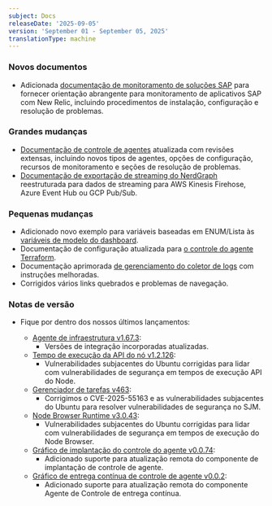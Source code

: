 ```yaml
---
subject: Docs
releaseDate: '2025-09-05'
version: 'September 01 - September 05, 2025'
translationType: machine
---
```


### Novos documentos

* Adicionada [documentação de monitoramento de soluções SAP](/docs/sap-solutions/overview) para fornecer orientação abrangente para monitoramento de aplicativos SAP com New Relic, incluindo procedimentos de instalação, configuração e resolução de problemas.

### Grandes mudanças

* [Documentação de controle de agentes](/docs/new-relic-control/agent-control/overview) atualizada com revisões extensas, incluindo novos tipos de agentes, opções de configuração, recursos de monitoramento e seções de resolução de problemas.
* [Documentação de exportação de streaming do NerdGraph](/docs/apis/nerdgraph/examples/nerdgraph-streaming-export) reestruturada para dados de streaming para AWS Kinesis Firehose, Azure Event Hub ou GCP Pub/Sub.

### Pequenas mudanças

* Adicionado novo exemplo para variáveis baseadas em ENUM/Lista às [variáveis de modelo do dashboard](/docs/query-your-data/explore-query-data/dashboards/dashboard-template-variables).
* Documentação de configuração atualizada para [o controle do agente Terraform](/docs/infrastructure/host-integrations/installation/install-infrastructure-host-integrations-via-terraform/agent-control).
* Documentação aprimorada [de gerenciamento do coletor de logs](/docs/logs/forward-logs/log-collectors/log-collector-management) com instruções melhoradas.
* Corrigidos vários links quebrados e problemas de navegação.

### Notas de versão

* Fique por dentro dos nossos últimos lançamentos:

  * [Agente de infraestrutura v1.67.3](/docs/release-notes/infrastructure-release-notes/infrastructure-agent-release-notes/new-relic-infrastructure-agent-1673):
    * Versões de integração incorporadas atualizadas.
  * [Tempo de execução da API do nó v1.2.126](/docs/release-notes/synthetics-release-notes/node-api-runtime-release-notes/node-api-runtime-1.2.126):
    * Vulnerabilidades subjacentes do Ubuntu corrigidas para lidar com vulnerabilidades de segurança em tempos de execução API do Node.
  * [Gerenciador de tarefas v463](/docs/release-notes/synthetics-release-notes/job-manager-release-notes/job-manager-release-463):
    * Corrigimos o CVE-2025-55163 e as vulnerabilidades subjacentes do Ubuntu para resolver vulnerabilidades de segurança no SJM.
  * [Node Browser Runtime v3.0.43](/docs/release-notes/synthetics-release-notes/node-browser-runtime-release-notes/node-browser-runtime-3.0.43):
    * Vulnerabilidades subjacentes do Ubuntu corrigidas para lidar com vulnerabilidades de segurança em tempos de execução do Node Browser.
  * [Gráfico de implantação do controle do agente v0.0.74](/docs/release-notes/agent-control-deployment-chart-release-notes/agent-control-deployment-chart-05-09-25):
    * Adicionado suporte para atualização remota do componente de implantação de controle de agente.
  * [Gráfico de entrega contínua de controle de agente v0.0.2](/docs/release-notes/agent-control-continuous-delivery-chart-release-notes/agent-control-continuous-delivery-chart-05-09-25):
    * Adicionado suporte para atualização remota do componente Agente de Controle de entrega contínua.